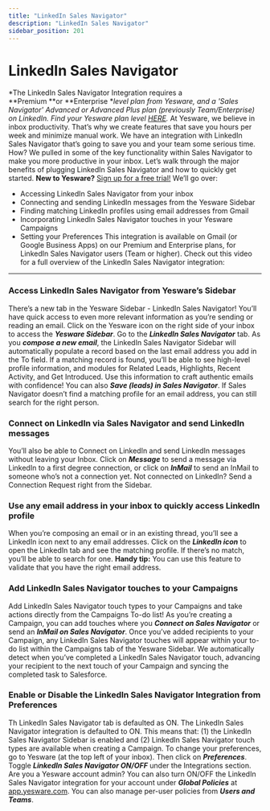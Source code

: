 ```yaml
---
title: "LinkedIn Sales Navigator"
description: "LinkedIn Sales Navigator"
sidebar_position: 201
---
```


# LinkedIn Sales Navigator

*The LinkedIn Sales Navigator Integration requires a **Premium **or **Enterprise **level plan from Yesware, and a 'Sales Navigator' Advanced or Advanced Plus plan (previously Team/Enterprise) on LinkedIn. Find your Yesware plan level [HERE](https://app.yesware.com/account/plan).*
At Yesware, we believe in inbox productivity. That’s why we create features that save you hours per week and minimize manual work.
We have an integration with LinkedIn Sales Navigator that’s going to save you and your team some serious time. How? We pulled in some of the key functionality within Sales Navigator to make you more productive in your inbox.
Let’s walk through the major benefits of plugging LinkedIn Sales Navigator and how to quickly get started.
**New to Yesware?** [Sign up for a free trial!](https://www.yesware.com/sign-up/)
We’ll go over:
- Accessing LinkedIn Sales Navigator from your inbox
- Connecting and sending LinkedIn messages from the Yesware Sidebar
- Finding matching LinkedIn profiles using email addresses from Gmail
- Incorporating LinkedIn Sales Navigator touches in your Yesware Campaigns
- Setting your Preferences
This integration is available on Gmail (or Google Business Apps) on our Premium and Enterprise plans, for LinkedIn Sales Navigator users (Team or higher).
Check out this video for a full overview of the LinkedIn Sales Navigator integration:
****
### Access LinkedIn Sales Navigator from Yesware’s Sidebar
There’s a new tab in the Yesware Sidebar - LinkedIn Sales Navigator! You’ll have quick access to even more relevant information as you’re sending or reading an email.
Click on the Yesware icon on the right side of your inbox to access the ***Yesware Sidebar***. Go to the ***LinkedIn Sales Navigator*** tab.
As you ***compose a new email***, the LinkedIn Sales Navigator Sidebar will automatically populate a record based on the last email address you add in the To field.
If a matching record is found, you’ll be able to see high-level profile information, and modules for Related Leads, Highlights, Recent Activity, and Get Introduced. Use this information to craft authentic emails with confidence!
You can also ***Save (leads) in Sales Navigator***.
If Sales Navigator doesn’t find a matching profile for an email address, you can still search for the right person.
### Connect on LinkedIn via Sales Navigator and send LinkedIn messages
You’ll also be able to Connect on LinkedIn and send LinkedIn messages without leaving your Inbox.
Click on ***Message*** to send a message via LinkedIn to a first degree connection, or click on ***InMail*** to send an InMail to someone who’s not a connection yet.
Not connected on LinkedIn? Send a Connection Request right from the Sidebar.
### Use any email address in your inbox to quickly access LinkedIn profile
When you’re composing an email or in an existing thread, you’ll see a LinkedIn icon next to any email addresses.
Click on the ***LinkedIn icon*** to open the LinkedIn tab and see the matching profile. If there’s no match, you’ll be able to search for one.
**Handy tip:** You can use this feature to validate that you have the right email address.
### Add LinkedIn Sales Navigator touches to your Campaigns
Add LinkedIn Sales Navigator touch types to your Campaigns and take actions directly from the Campaigns To-do list!
As you’re creating a Campaign, you can add touches where you ***Connect on Sales Navigator*** or send an ***InMail on Sales Navigator***.
Once you’ve added recipients to your Campaign, any LinkedIn Sales Navigator touches will appear within your to-do list within the Campaigns tab of the Yesware Sidebar.
We automatically detect when you’ve completed a LinkedIn Sales Navigator touch, advancing your recipient to the next touch of your Campaign and syncing the completed task to Salesforce.
### Enable or Disable the LinkedIn Sales Navigator Integration from Preferences
Th LinkedIn Sales Navigator tab is defaulted as ON.
The LinkedIn Sales Navigator integration is defaulted to ON. This means that: (1) the LinkedIn Sales Navigator Sidebar is enabled and (2) LinkedIn Sales Navigator touch types are available when creating a Campaign.
To change your preferences, go to Yesware (at the top left of your inbox). Then click on ***Preferences***. Toggle ***LinkedIn Sales Navigator ON/OFF*** under the Integrations section.
Are you a Yesware account admin? You can also turn ON/OFF the LinkedIn Sales Navigator integration for your account under ***Global Policies*** at [app.yesware.com](https://app.yesware.com).
You can also manage per-user policies from ***Users and Teams***.